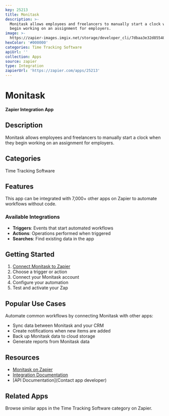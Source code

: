 ```yaml
---
key: 25213
title: Monitask
description: >-
  Monitask allows employees and freelancers to manually start a clock when they
  begin working on an assignment for employers.
image: >-
  https://zapier-images.imgix.net/storage/developer_cli/7dbaa3e32d85540afccba287317a33f5.png?auto=format%2Ccompress&ixlib=python-3.0.0&q=50
hexColor: '#000000'
categories: Time Tracking Software
apiUrl: ''
collection: Apps
source: zapier
type: Integration
zapierUrl: 'https://zapier.com/apps/25213'
---
```

# Monitask

**Zapier Integration App**

## Description

Monitask allows employees and freelancers to manually start a clock when they begin working on an assignment for employers.

## Categories

Time Tracking Software

## Features

This app can be integrated with 7,000+ other apps on Zapier to automate workflows without code.

### Available Integrations

- **Triggers**: Events that start automated workflows
- **Actions**: Operations performed when triggered
- **Searches**: Find existing data in the app

## Getting Started

1. [Connect Monitask to Zapier](https://zapier.com/apps/25213)
2. Choose a trigger or action
3. Connect your Monitask account
4. Configure your automation
5. Test and activate your Zap

## Popular Use Cases

Automate common workflows by connecting Monitask with other apps:

- Sync data between Monitask and your CRM
- Create notifications when new items are added
- Back up Monitask data to cloud storage
- Generate reports from Monitask data

## Resources

- [Monitask on Zapier](https://zapier.com/apps/25213)
- [Integration Documentation](https://zapier.com/apps/25213/integrations)
- [API Documentation](Contact app developer)

## Related Apps

Browse similar apps in the Time Tracking Software category on Zapier.
